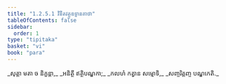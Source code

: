 ```yaml
---
title: "1.2.5.1 វិនីតវត្ថុឧទ្ទានគាថា"
tableOfContents: false
sidebar:
  order: 1
type: "tipitaka"
basket: "vi"
book: "para"
---
```



<DynamicBreadcrumb />

<Paragraph number="1411" type="verses" book="para">
_សុត្តា មតា ច និក្ខន្តា,_  
_អនិត្ថី ឥត្ថិបណ្ឌកា;_  
_កលហំ កត្វាន សម្មោទិ,_  
_សញ្ចរិត្តញ្ច បណ្ឌកេតិ._
</Paragraph>